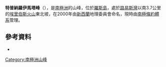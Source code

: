 {{coord|77|27|S|167|34|E|display=title}}

'''特普納羅伊馬塔峰'''（{{lang-en|Te Puna Roimata Peak}}），是[[南極洲|南極洲]]的山峰，位於[[羅斯島|羅斯島]]，處於[[路易斯灣|路易斯灣]]以南3.7公里的[[埃里伯斯火山|埃里伯斯火山]]東北坡，在2000年由[[新西蘭|新西蘭]]地理委員會命名，現時由[[南極條約體系|南極條約體系]]管理。

==參考資料==
*{{usgs-gazetteer}}

{{DEFAULTSORT:Te Puna Roimata Peak}}
[[Category:南極洲山峰|Category:南極洲山峰]]


{{RossIsland-geo-stub}}